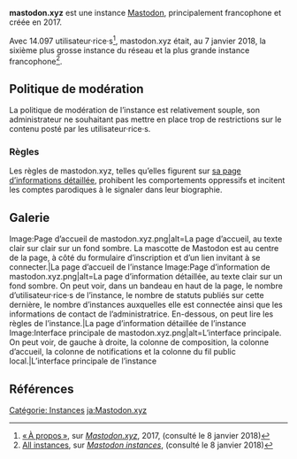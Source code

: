 {{Infobox instance
 | Nom      = mastodon.xyz
 | Domaine  = https://mastodon.xyz/
 | Admin    = [https://mastodon.xyz/@TheKinrar TheKinrar]
 | Pays     = France
 | Création = 1 avril 2017 à 17h55<ref>[https://mastodon.xyz/@TheKinrar TheKinrar], [https://mastodon.xyz/@TheKinrar/1 pouet], sur ''[[Mastodon.xyz]]'', 1 avril 2017 à 17h55, (consulté le 1 juillet 2017)</ref>
}}
'''mastodon.xyz''' est une instance [[Mastodon]], principalement francophone et créée en 2017.

Avec 14.097 utilisateur·rice·s<ref>[https://mastodon.xyz/about/more « À propos »], sur ''[[Mastodon.xyz]]'', 2017, (consulté le 8 janvier 2018)</ref>, mastodon.xyz était, au 7 janvier 2018, la sixième plus grosse instance du réseau et la plus grande instance francophone<ref>[https://instances.social/list/old All instances], sur ''[https://instances.social/ Mastodon instances]'', (consulté le 8 janvier 2018)</ref>.

== Politique de modération ==
La politique de modération de l’instance est relativement souple, son administrateur ne souhaitant pas mettre en place trop de restrictions sur le contenu posté par les utilisateur·rice·s.

=== Règles ===
Les règles de mastodon.xyz, telles qu’elles figurent sur [https://mastodon.xyz/about/more sa page d’informations détaillée], prohibent les comportements oppressifs et incitent les comptes parodiques à le signaler dans leur biographie.

== Galerie ==
<gallery mode="slideshow">
Image:Page d’accueil de mastodon.xyz.png|alt=La page d’accueil, au texte clair sur clair sur un fond sombre. La mascotte de Mastodon est au centre de la page, à côté du formulaire d’inscription et d’un lien invitant à se connecter.|La page d’accueil de l’instance
Image:Page d’information de mastodon.xyz.png|alt=La page d’information détaillée, au texte clair sur un fond sombre. On peut voir, dans un bandeau en haut de la page, le nombre d’utilisateur·rice·s de l’instance, le nombre de statuts publiés sur cette dernière, le nombre d’instances auxquelles elle est connectée ainsi que les informations de contact de l’administratrice. En-dessous, on peut lire les règles de l’instance.|La page d’information détaillée de l’instance
Image:Interface principale de mastodon.xyz.png|alt=L’interface principale. On peut voir, de gauche à droite, la colonne de composition, la colonne d’accueil, la colonne de notifications et la colonne du fil public local.|L’interface principale de l’instance
</gallery>

== Références ==
<references />

[[Catégorie: Instances]]
[[ja:Mastodon.xyz]]